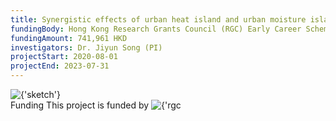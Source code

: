 ```yaml
---
title: Synergistic effects of urban heat island and urban moisture island in a high-rise compact city
fundingBody: Hong Kong Research Grants Council (RGC) Early Career Scheme (ECS) Fund
fundingAmount: 741,961 HKD
investigators: Dr. Jiyun Song (PI)
projectStart: 2020-08-01
projectEnd: 2023-07-31
---
```


<Title>
  Synergistic effects of urban heat island and urban moisture island in a
  high-rise compact city
</Title>

<Section>
  <Image
    src={
      'https://sjyurbanlab.github.io/website-assets/projects/ongoing-projects/2020rgc-ecs/sketch.png'
    }
    alt={'sketch'}
    size={'medium'}
    center
  />
</Section>

<Section>
  <SubTitle>Funding</SubTitle>
  This project is funded by
  <Image
    src={
      'https://sjyurbanlab.github.io/website-assets/projects/ongoing-projects/2020rgc-ecs/rgc-hong-kong.png'
    }
    alt={'rgc hong kong'}
    size={'extra small'}
  />
</Section>

